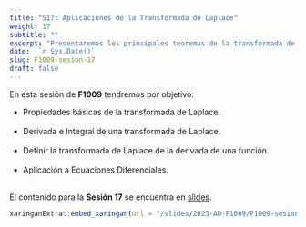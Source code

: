 ```yaml
---
title: "S17: Aplicaciones de la Transformada de Laplace"
weight: 17
subtitle: ""
excerpt: "Presentaremos los principales teoremas de la transformada de Laplace para el calculo y sus aplicaciones"
date: '`r Sys.Date()`'
slug: F1009-sesion-17
draft: false
---
```


En esta sesión de __F1009__ tendremos por objetivo:

 * Propiedades básicas de la transformada de Laplace. <br/><br/>
 * Derivada e Integral de una transformada de Laplace. <br/><br/>
 * Definir la transformada de Laplace de la derivada de una función.<br/><br/>
 * Aplicación a Ecuaciones Diferenciales. <br/><br/>
 
El contenido para la **Sesión 17** se encuentra en [slides](/slides/2023-AD-F1009/F1009-sesion-17).

```r
xaringanExtra::embed_xaringan(url = "/slides/2023-AD-F1009/F1009-sesion-17", ratio = "4:3")
```